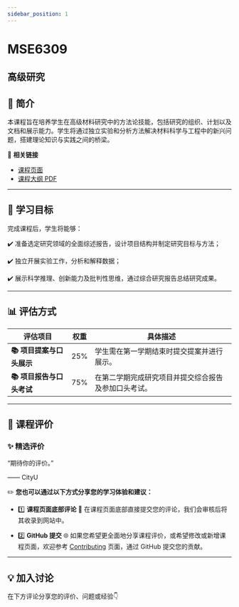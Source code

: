 ```yaml
---
sidebar_position: 1
---
```


# MSE6309
## 高级研究

## **📘 简介**
本课程旨在培养学生在高级材料研究中的方法论技能，包括研究的组织、计划以及文档和展示能力。学生将通过独立实验和分析方法解决材料科学与工程中的新兴问题，搭建理论知识与实践之间的桥梁。

🔗 **相关链接**
- [课程页面](https://www.cityu.edu.hk/catalogue/pg/202425/course/MSE6309.htm)
- [课程大纲 PDF](https://www.cityu.edu.hk/catalogue/pg/202425/course/MSE6309.pdf)

---

## **🎯 学习目标**

完成课程后，学生将能够：

✔️ 准备选定研究领域的全面综述报告，设计项目结构并制定研究目标与方法；

✔️ 独立开展实验工作，分析和解释数据；

✔️ 展示科学推理、创新能力及批判性思维，通过综合研究报告总结研究成果。

---

## **📊 评估方式**

| **评估项目**               | **权重** | **具体描述**                                                                                       |
|---------------------------|---------|---------------------------------------------------------------------------------------------------|
| **📚 项目提案与口头展示**  | 25%     | 学生需在第一学期结束时提交提案并进行展示。                                                        |
| **📚 项目报告与口头考试**  | 75%     | 在第二学期完成研究项目并提交综合报告及参加口头考试。                                               |

---

## **💬 课程评价**

### ✨ **精选评价**
<div className={commentStyles.commentBox}>
    <p className={commentStyles.commentText}>
        “期待你的评价。”
    </p>
    <p className={commentStyles.commentAuthor}>—— CityU</p>
</div>

✏️ **您也可以通过以下方式分享您的学习体验和建议：**

- 1️⃣ **课程页面底部评论**
💬 在课程页面底部直接提交您的评论，我们会审核后将其收录到网站中。

- 2️⃣ **GitHub 提交**
🌐 如果您希望更全面地分享课程评价，或希望修改或新增课程页面，欢迎参考 [Contributing](https://penjc.github.io/cityU-navigator/contributing) 页面，通过 GitHub 提交您的贡献。

---

## **💡 加入讨论**

在下方评论分享您的评价、问题或经验👇
<Utterances />